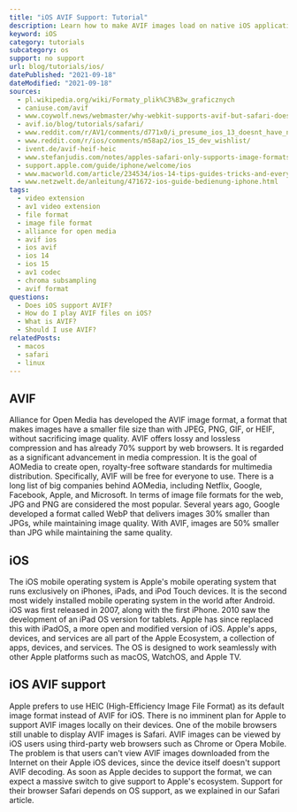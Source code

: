 ```yaml
---
title: "iOS AVIF Support: Tutorial"
description: Learn how to make AVIF images load on native iOS applications.
keyword: iOS
category: tutorials
subcategory: os
support: no support
url: blog/tutorials/ios/
datePublished: "2021-09-18"
dateModified: "2021-09-18"
sources:
  - pl.wikipedia.org/wiki/Formaty_plik%C3%B3w_graficznych
  - caniuse.com/avif
  - www.coywolf.news/webmaster/why-webkit-supports-avif-but-safari-does-not/
  - avif.io/blog/tutorials/safari/
  - www.reddit.com/r/AV1/comments/d771x0/i_presume_ios_13_doesnt_have_native_support_for/
  - www.reddit.com/r/ios/comments/m58ap2/ios_15_dev_wishlist/
  - ivent.de/avif-heif-heic
  - www.stefanjudis.com/notes/apples-safari-only-supports-image-formats-the-os-supports-and-that-might-be/
  - support.apple.com/guide/iphone/welcome/ios
  - www.macworld.com/article/234534/ios-14-tips-guides-tricks-and-everything-you-need-to-know-about-apples-new-iphone-os.html
  - www.netzwelt.de/anleitung/471672-ios-guide-bedienung-iphone.html
tags:
  - video extension
  - av1 video extension
  - file format
  - image file format
  - alliance for open media
  - avif ios
  - ios avif
  - ios 14
  - ios 15
  - av1 codec
  - chroma subsampling
  - avif format
questions:
  - Does iOS support AVIF?
  - How do I play AVIF files on iOS?
  - What is AVIF?
  - Should I use AVIF?
relatedPosts:
  - macos
  - safari
  - linux
---
```


## AVIF

Alliance for Open Media has developed the AVIF image format, a format that makes images have a smaller file size than with JPEG, PNG, GIF, or HEIF, without sacrificing image quality. AVIF offers lossy and lossless compression and has already 70% support by web browsers. It is regarded as a significant advancement in media compression. It is the goal of AOMedia to create open, royalty-free software standards for multimedia distribution. Specifically, AVIF will be free for everyone to use. There is a long list of big companies behind AOMedia, including Netflix, Google, Facebook, Apple, and Microsoft. In terms of image file formats for the web, JPG and PNG are considered the most popular. Several years ago, Google developed a format called WebP that delivers images 30% smaller than JPGs, while maintaining image quality. With AVIF, images are 50% smaller than JPG while maintaining the same quality.

## iOS

The iOS mobile operating system is Apple's mobile operating system that runs exclusively on iPhones, iPads, and iPod Touch devices. It is the second most widely installed mobile operating system in the world after Android.
iOS was first released in 2007, along with the first iPhone. 2010 saw the development of an iPad OS version for tablets. Apple has since replaced this with iPadOS, a more open and modified version of iOS.
Apple's apps, devices, and services are all part of the Apple Ecosystem, a collection of apps, devices, and services. The OS is designed to work seamlessly with other Apple platforms such as macOS, WatchOS, and Apple TV.

## iOS AVIF support

Apple prefers to use HEIC (High-Efficiency Image File Format) as its default image format instead of AVIF for iOS. There is no imminent plan for Apple to support AVIF images locally on their devices.
One of the mobile browsers still unable to display AVIF images is Safari. AVIF images can be viewed by iOS users using third-party web browsers such as Chrome or Opera Mobile. The problem is that users can't view AVIF images downloaded from the Internet on their Apple iOS devices, since the device itself doesn't support AVIF decoding.
As soon as Apple decides to support the format, we can expect a massive switch to give support to Apple's ecosystem. Support for their browser Safari depends on OS support, as we explained in our Safari article.
